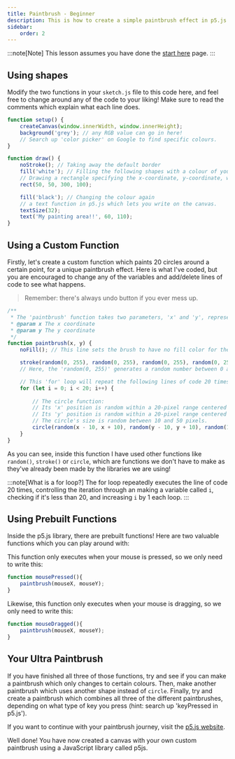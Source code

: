 ```yaml
---
title: Paintbrush - Beginner
description: This is how to create a simple paintbrush effect in p5.js.
sidebar:
    order: 2
---
```



:::note[Note]
This lesson assumes you have done the [start here](/javascript/creative-coding/start-here/) page.
:::

## Using shapes

Modify the two functions in your `sketch.js` file to this code here, and feel free to change around any of the code to your liking! Make sure to read the comments which explain what each line does.

```js
function setup() {
    createCanvas(window.innerWidth, window.innerHeight);
    background('grey'); // any RGB value can go in here!
    // Search up 'color picker' on Google to find specific colours.
}

function draw() {
    noStroke(); // Taking away the default border
    fill('white'); // Filling the following shapes with a colour of your choice
    // Drawing a rectangle specifying the x-coordinate, y-coordinate, width and height
    rect(50, 50, 300, 100);

    fill('black'); // Changing the colour again
    // a text function in p5.js which lets you write on the canvas.
    textSize(32);
    text('My painting area!!', 60, 110);
}
```

## Using a Custom Function

Firstly, let's create a custom function which paints 20 circles around a certain point, for a unique paintbrush effect.
Here is what I've coded, but you are encouraged to change any of the variables and add/delete lines of code to see what happens.

> Remember: there's always undo button if you ever mess up.

```js
/**
 * The 'paintbrush' function takes two parameters, 'x' and 'y', representing the center of the brush.
 * @param x The x coordinate
 * @param y The y coordinate
 */
function paintbrush(x, y) {
    noFill(); // This line sets the brush to have no fill color for the shapes.

    stroke(random(0, 255), random(0, 255), random(0, 255), random(0, 255));
    // Here, the 'random(0, 255)' generates a random number between 0 and 255 for each component (R, G, B, A) of the color.

    // This 'for' loop will repeat the following lines of code 20 times.
    for (let i = 0; i < 20; i++) {
        
        // The circle function:
        // Its 'x' position is random within a 20-pixel range centered on 'x'.
        // Its 'y' position is random within a 20-pixel range centered on 'y'.
        // The circle's size is random between 10 and 50 pixels.
        circle(random(x - 10, x + 10), random(y - 10, y + 10), random(10, 50));
    }
}
```

As you can see, inside this function I have used other functions like `random()`, `stroke()` or `circle`, which are functions we don't have to make as they've already been made by the libraries we are using!

:::note[What is a for loop?]
The for loop repeatedly executes the line of code 20 times, controlling the iteration through an making a variable called `i`, checking if it's less than 20, and increasing `i` by 1 each loop.
:::

## Using Prebuilt Functions
Inside the p5.js library, there are prebuilt functions! Here are two valuable functions which you can play around with:

<Tabs>
<TabItem label="mousePressed">

This function only executes when your mouse is pressed, so we only need to write this:
```js
function mousePressed(){
    paintbrush(mouseX, mouseY);
}
```

</TabItem>
<TabItem label="mouseDragged">

Likewise, this function only executes when your mouse is dragging, so we only need to write this:
```js
function mouseDragged(){
    paintbrush(mouseX, mouseY);
}
```
</TabItem>
</Tabs>

## Your Ultra Paintbrush

If you have finished all three of those functions, try and see if you can make a paintbrush which only changes to certain colours. Then, make another paintbrush which uses another shape instead of `circle`. 
Finally, try and create a paintbrush which combines all three of the different paintbrushes, depending on what type of key you press (hint: search up 'keyPressed in p5.js').

If you want to continue with your paintbrush journey, visit the [p5.js website](https://p5js.org/reference/#/p5/).

Well done! You have now created a canvas with your own custom paintbrush using a JavaScript library called p5js.